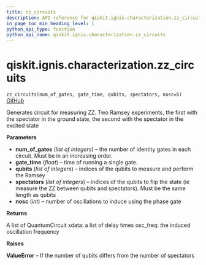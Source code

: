 ```yaml
---
title: zz_circuits
description: API reference for qiskit.ignis.characterization.zz_circuits
in_page_toc_min_heading_level: 1
python_api_type: function
python_api_name: qiskit.ignis.characterization.zz_circuits
---
```


# qiskit.ignis.characterization.zz\_circuits

<span id="qiskit.ignis.characterization.zz_circuits" />

`zz_circuits(num_of_gates, gate_time, qubits, spectators, nosc=5)` [GitHub](https://github.com/qiskit-community/qiskit-ignis/tree/stable/0.7/qiskit/ignis/characterization/hamiltonian/circuits.py "view source code")

Generates circuit for measuring ZZ. Two Ramsey experiments, the first with the spectator in the ground state, the second with the spectator in the excited state

**Parameters**

*   **num\_of\_gates** (*list of integers*) – the number of identity gates in each circuit. Must be in an increasing order.
*   **gate\_time** (*float*) – time of running a single gate.
*   **qubits** (*list of integers*) – indices of the qubits to measure and perform the Ramsey
*   **spectators** (*list of integers*) – indices of the qubits to flip the state (ie measure the ZZ between qubits and spectators). Must be the same length as qubits
*   **nosc** (*int*) – number of oscillations to induce using the phase gate

**Returns**

A list of QuantumCircuit xdata: a list of delay times osc\_freq: the induced oscillation frequency

**Raises**

**ValueError** – If the number of qubits differs from the number of spectators

